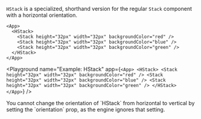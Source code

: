 `HStack` is a specialized, shorthand version for the regular `Stack` component with a horizontal orientation.

```xmlui copy
<App>
  <HStack>
    <Stack height="32px" width="32px" backgroundColor="red" />
    <Stack height="32px" width="32px" backgroundColor="blue" />
    <Stack height="32px" width="32px" backgroundColor="green" />
  </HStack>
</App>
```

<Playground
  name="Example: HStack"
  app={`
    <App>
      <HStack>
        <Stack height="32px" width="32px" backgroundColor="red" />
        <Stack height="32px" width="32px" backgroundColor="blue" />
        <Stack height="32px" width="32px" backgroundColor="green" />
      </HStack>
    </App>
 `}
/>

<Callout type="info" emoji="📔">
You cannot change the orientation of `HStack` from horizontal to vertical by setting the `orientation` prop, as the engine ignores that setting.
</Callout>
